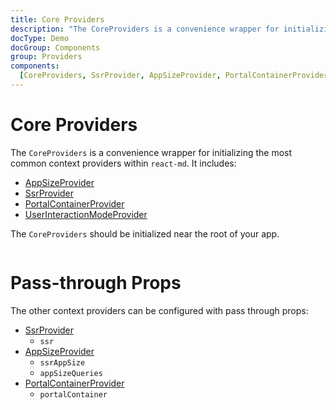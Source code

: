 ```yaml
---
title: Core Providers
description: "The CoreProviders is a convenience wrapper for initializing the most common context providers within `react-md`. It includes: AppSizeProvider, SsrProvider, PortalContainerProvider, and UserInteractionModeProvider"
docType: Demo
docGroup: Components
group: Providers
components:
  [CoreProviders, SsrProvider, AppSizeProvider, PortalContainerProvider]
---
```


# Core Providers

The `CoreProviders` is a convenience wrapper for initializing the most common
context providers within `react-md`. It includes:

- [AppSizeProvider]
- [SsrProvider]
- [PortalContainerProvider]
- [UserInteractionModeProvider]

The `CoreProviders` should be initialized near the root of your app.

```demo source="./SimpleSetup.tsx" importOnly

```

# Pass-through Props

The other context providers can be configured with pass through props:

- [SsrProvider]
  - `ssr`
- [AppSizeProvider]
  - `ssrAppSize`
  - `appSizeQueries`
- [PortalContainerProvider]
  - `portalContainer`

[appsizeprovider]: ./app-size-provider
[ssrprovider]: ./ssr-provider
[portalcontainerprovider]: ./portal-container-rpvodier
[userinteractionmodeprovider]: ./user-interaction-mode-provider

```demo source="./PassThroughPropsExample.tsx" importOnly

```

